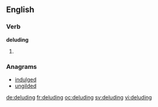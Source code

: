==English==

===Verb===
'''deluding'''

# {{present participle of|delude}}

===Anagrams===
* [[indulged#English|indulged]]
* [[ungilded#English|ungilded]]

[[de:deluding]]
[[fr:deluding]]
[[oc:deluding]]
[[sv:deluding]]
[[vi:deluding]]